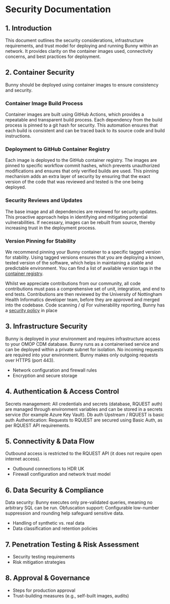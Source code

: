 # Security Documentation

## 1. Introduction
This document outlines the security considerations, infrastructure requirements, and trust model for deploying and running Bunny within an network. 
It provides clarity on the container images used, connectivity concerns, and best practices for deployment.

## 2.	Container Security
Bunny should be deployed using container images to ensure consistency and security. 

### Container Image Build Process
Container images are built using GitHub Actions, which provides a repeatable and transparent build process. 
Each dependency from the build process is pinned to a git hash for security.
This automation ensures that each build is consistent and can be traced back to its source code and build instructions.

### Deployment to GitHub Container Registry
Each image is deployed to the GitHub container registry. The images are pinned to specific workflow commit hashes, which prevents unauthorized modifications and ensures that only verified builds are used. 
This pinning mechanism adds an extra layer of security by ensuring that the exact version of the code that was reviewed and tested is the one being deployed.

### Security Reviews and Updates
The base image and all dependencies are reviewed for security updates. This proactive approach helps in identifying and mitigating potential vulnerabilities. If necessary, images can be rebuilt from source, thereby increasing trust in the deployment process.

### Version Pinning for Stability
We recommend pinning your Bunny container to a specific tagged version for stability. 
Using tagged versions ensures that you are deploying a known, tested version of the software, which helps in maintaining a stable and predictable environment. 
You can find a list of available version tags in the [container registry](https://github.com/Health-Informatics-UoN/hutch-bunny/pkgs/container/hutch%2Fbunny).


Whilst we appreciate contributions from our community, all code contributions must pass a comprehensive set of unit, integration, and end to end tests. 
Contributions are then reviewed by the University of Nottingham Health Informatics developer team, before they are approved and merged into the codebase.
Code scanning / ql
For vulnerability reporting, Bunny has a [security policy](https://github.com/Health-Informatics-UoN/hutch-bunny/security) in place

## 3.	Infrastructure Security
Bunny is deployed in your environment and requires infrastructure access to your OMOP CDM database.
Bunny runs as a containerised service and can be deployed within a private subnet for isolation.
No incoming requests are required into your environment.
Bunny makes only outgoing requests over HTTPS (port 443).
- Network configuration and firewall rules
- Encryption and secure storage

## 4.	Authentication & Access Control
Secrets management: All credentials and secrets (database, RQUEST auth) are managed through environment variables and can be stored in a secrets service (for example Azure Key Vault).
Db auth
Upstream / RQUEST is basic auth
Authentication: Requests to RQUEST are secured using Basic Auth, as per RQUEST API requirements.

## 5.	Connectivity & Data Flow
Outbound access is restricted to the RQUEST API (it does not require open internet access).
- Outbound connections to HDR UK
- Firewall configuration and network trust model

## 6.	Data Security & Compliance
Data security: Bunny executes only pre-validated queries, meaning no arbitrary SQL can be run.
Obfuscation support: Configurable low-number suppression and rounding help safeguard sensitive data.
- Handling of synthetic vs. real data
- Data classification and retention policies

## 7.	Penetration Testing & Risk Assessment
- Security testing requirements
- Risk mitigation strategies

## 8.	Approval & Governance
- Steps for production approval
- Trust-building measures (e.g., self-built images, audits)
